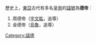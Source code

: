 歷史上，[[東亞|東亞]]古代有多名[[皇帝|皇帝]]的[[諡號|諡號]]為'''德帝'''：

#周德帝（[[宇文肱|宇文肱]]，追尊）
#金德帝（[[烏魯|烏魯]]，追尊）

{{disambig}}
[[Category:諡德|Category:諡德]]